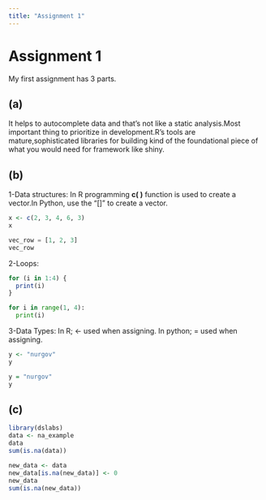 ```yaml
---
title: "Assignment 1"
---
```


# Assignment 1

My first assignment has 3 parts.

## (a)

It helps to autocomplete data and that's not like a static analysis.Most important thing to prioritize in development.R's tools are mature,sophisticated libraries for building kind of the foundational piece of what you would need for framework like shiny.

## (b)

1-Data structures: In R programming **c( )** function is used to create a vector.In Python, use the "\[\]" to create a vector.

```r
x <- c(2, 3, 4, 6, 3)
x
```

```python
vec_row = [1, 2, 3]
vec_row
```

2-Loops:

```r
for (i in 1:4) {
  print(i)
}
```

```python
for i in range(1, 4):
  print(i)
```

3-Data Types: In R; \<- used when assigning. In python; = used when assigning.

```r
y <- "nurgov"
y

```

```r
y = "nurgov"
y
```

## (c)

```r
library(dslabs)
data <- na_example
data
sum(is.na(data))

```

```r
new_data <- data
new_data[is.na(new_data)] <- 0
new_data
sum(is.na(new_data))
```
